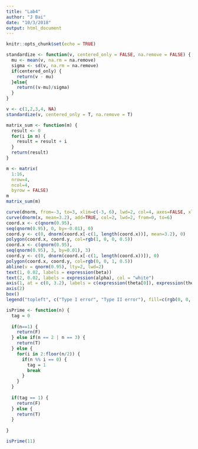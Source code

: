 ```yaml
---
title: "Lab4"
author: "J Bai"
date: "10/3/2018"
output: html_document
---
```


```r
knitr::opts_chunk$set(echo = TRUE)
```

```r
standardize <- function(v, centered_only = FALSE, na.remove = FALSE) {
  mu <- mean(v, na.rm = na.remove)
  sigma <- sd(v, na.rm = na.remove)
  if(centered_only) {
    return(v - mu)
  }else{
    return((v-mu)/sigma)
  }
}

v <- c(1,2,3,4, NA)
standardize(v, centered_only = T, na.remove = T)
```


```r
matrix_sum <- function(m) {
  result <- 0
  for(i in m) {
    result = result + i
  }
  return(result)
}

m <- matrix(
  1:16, 
  nrow=4,   
  ncol=4,   
  byrow = FALSE)
m
matrix_sum(m)
```

```r
curve(dnorm, from=-3, to=3, xlim=c(-3, 6), lwd=2, col=4, axes=FALSE, xlab=NA, ylab=NA)
curve(dnorm(x, mean=3.2), add=TRUE, col=2, lwd=2, from=0, to=6)
coord.x <- c(qnorm(0.95),
seq(qnorm(0.95), 0, by=-0.01), 0)
coord.y <- c(0, dnorm(coord.x[-c(1, length(coord.x))], mean=3.2), 0) 
polygon(coord.x, coord.y, col=rgb(1, 0, 0, 0.5))
coord.x <- c(qnorm(0.95),
seq(qnorm(0.95), 3, by=0.01), 3)
coord.y <- c(0, dnorm(coord.x[-c(1, length(coord.x))]), 0) 
polygon(coord.x, coord.y, col=rgb(0, 0, 1, 0.5))
abline(v = qnorm(0.95), lty=2, lwd=2)
text(1, 0.02, labels = expression(beta))
text(2, 0.02, labels = expression(alpha), col = "white")
axis(1, at = c(0, 3.2), labels = c(expression(theta[0]), expression(theta[a])))
axis(2)
box()
legend("topleft", c("Type I error", "Type II error"), fill=c(rgb(0, 0, 1, 0.5), rgb(1, 0, 0, 0.5)))
```


```r
isPrime <- function(n) {
  tag = 0
  
  if(n==1) {
    return(F)
  } else if(n == 2 | n == 3) {
    return(T)
  } else {
    for(i in 2:floor(n/2)) {
      if(n %% i == 0) {
        tag = 1
        break
      }
    }
  }
  
  if(tag == 1) {
    return(F)
  } else {
    return(T)
  }
 
}

isPrime(11)
```
